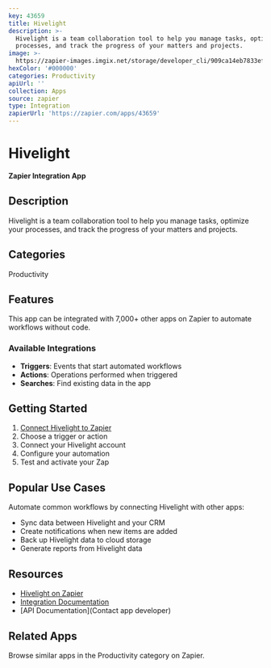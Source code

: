 ```yaml
---
key: 43659
title: Hivelight
description: >-
  Hivelight is a team collaboration tool to help you manage tasks, optimize your
  processes, and track the progress of your matters and projects.
image: >-
  https://zapier-images.imgix.net/storage/developer_cli/909ca14eb7833ef2f047415e2070c215.png?auto=format%2Ccompress&ixlib=python-3.0.0&q=50
hexColor: '#000000'
categories: Productivity
apiUrl: ''
collection: Apps
source: zapier
type: Integration
zapierUrl: 'https://zapier.com/apps/43659'
---
```

# Hivelight

**Zapier Integration App**

## Description

Hivelight is a team collaboration tool to help you manage tasks, optimize your processes, and track the progress of your matters and projects.

## Categories

Productivity

## Features

This app can be integrated with 7,000+ other apps on Zapier to automate workflows without code.

### Available Integrations

- **Triggers**: Events that start automated workflows
- **Actions**: Operations performed when triggered
- **Searches**: Find existing data in the app

## Getting Started

1. [Connect Hivelight to Zapier](https://zapier.com/apps/43659)
2. Choose a trigger or action
3. Connect your Hivelight account
4. Configure your automation
5. Test and activate your Zap

## Popular Use Cases

Automate common workflows by connecting Hivelight with other apps:

- Sync data between Hivelight and your CRM
- Create notifications when new items are added
- Back up Hivelight data to cloud storage
- Generate reports from Hivelight data

## Resources

- [Hivelight on Zapier](https://zapier.com/apps/43659)
- [Integration Documentation](https://zapier.com/apps/43659/integrations)
- [API Documentation](Contact app developer)

## Related Apps

Browse similar apps in the Productivity category on Zapier.
